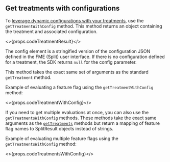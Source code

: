 ## Get treatments with configurations

To [leverage dynamic configurations with your treatments](https://help.split.io/hc/en-us/articles/360026943552), use the `getTreatmentWithConfig` method. This method returns an object containing the treatment and associated configuration.

<>{props.codeTreatmentResult}</>

The config element is a stringified version of the configuration JSON defined in the FME (Split) user interface. If there is no configuration defined for a treatment, the SDK returns `null` for the config parameter.

This method takes the exact same set of arguments as the standard `getTreatment` method.

Example of evaluating a feature flag using the `getTreatmentWithConfig` method:

<>{props.codeTreatmentWithConfig}</>

If you need to get multiple evaluations at once, you can also use the `getTreatmentsWithConfig` methods. These methods take the exact same arguments as the [`getTreatments`](#multiple-evaluations-at-once) methods but return a mapping of feature flag names to SplitResult objects instead of strings.

Example of evaluating multiple feature flags using the `getTreatmentsWithConfig` method:

<>{props.codeTreatmentsWithConfig}</>